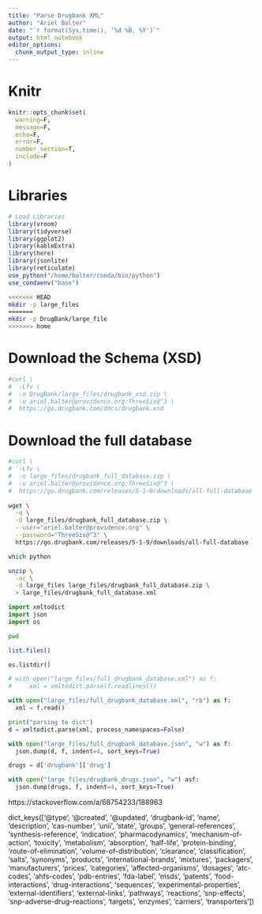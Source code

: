 ```yaml
---
title: "Parse Drugbank XML"
author: "Ariel Balter"
date: "`r format(Sys.time(), '%d %B, %Y')`"
output: html_notebook
editor_options: 
  chunk_output_type: inline
---
```


# Knitr
```r
knitr::opts_chunk$set(
  warning=F,
  message=F,
  echo=F,
  error=F,
  number_section=T,
  include=F
)
```

# Libraries
```r
# Load Libraries
library(vroom)
library(tidyverse)
library(ggplot2)
library(kableExtra)
library(here)
library(jsonlite)
library(reticulate)
use_python("/home/balter/conda/bin/python")
use_condaenv("base")
```


```bash
<<<<<<< HEAD
mkdir -p large_files
=======
mkdir -p DrugBank/large_file
>>>>>>> home
```


# Download the Schema (XSD)
```bash
#curl \
#  -Lfv \
#  -o DrugBank/large_files/drugbank_xsd.zip \
#  -u ariel.balter@providence.org:ThreeSix@^3 \
#  https://go.drugbank.com/docs/drugbank.xsd
```

# Download the full database
```bash
#curl \
#  -Lfv \
#  -o large_files/drugbank_full_database.zip \
#  -u ariel.balter@providence.org:ThreeSix@^3 \
#  https://go.drugbank.com/releases/5-1-9/downloads/all-full-database
  
wget \
  -q \
  -O large_files/drugbank_full_database.zip \
  --user="ariel.balter@providence.org" \
  --password="ThreeSix@^3" \
  https://go.drugbank.com/releases/5-1-9/downloads/all-full-database
```


```bash
which python

unzip \
  -oc \
  -d large_files large_files/drugbank_full_database.zip \
  > large_files/drugbank_full_database.xml
```


```python
import xmltodict
import json
import os

```

```bash
pwd
```

```r
list.files()
```



```python
os.listdir()

# with open("large_files/full_drugbank_database.xml") as f:
#     xml = xmltodict.parse(f.readlines())

with open("large_files/full_drugbank_database.xml", "rb") as f:
  xml = f.read()

print("parsing to dict")
d = xmltodict.parse(xml, process_namespaces=False)

with open("large_files/full_drugbank_database.json", "w") as f:
  json.dump(d, f, indent=4, sort_keys=True)

drugs = d['drugbank']['drug']

with open("large_files/drugbank_drugs.json", "w") asf:
  json.dump(drugs, f, indent=4, sort_keys=True)
```


https://stackoverflow.com/a/68754233/188963



dict_keys(['@type', '@created', '@updated', 'drugbank-id', 'name', 'description', 'cas-number', 'unii', 'state', 'groups', 'general-references', 'synthesis-reference', 'indication', 'pharmacodynamics', 'mechanism-of-action', 'toxicity', 'metabolism', 'absorption', 'half-life', 'protein-binding', 'route-of-elimination', 'volume-of-distribution', 'clearance', 'classification', 'salts', 'synonyms', 'products', 'international-brands', 'mixtures', 'packagers', 'manufacturers', 'prices', 'categories', 'affected-organisms', 'dosages', 'atc-codes', 'ahfs-codes', 'pdb-entries', 'fda-label', 'msds', 'patents', 'food-interactions', 'drug-interactions', 'sequences', 'experimental-properties', 'external-identifiers', 'external-links', 'pathways', 'reactions', 'snp-effects', 'snp-adverse-drug-reactions', 'targets', 'enzymes', 'carriers', 'transporters'])


